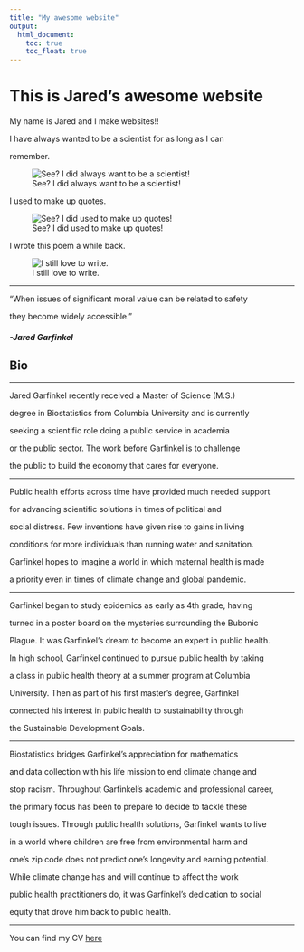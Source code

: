 ```yaml
---
title: "My awesome website"
output: 
  html_document:
    toc: true
    toc_float: true
---
```


# This is Jared's awesome website

My name is Jared and I make websites!!

I have always wanted to be a scientist for as long as I can 

remember. 

![See? I did always want to be a scientist!](./data/bubonic_plague.jpg)

I used to make up quotes.

![See? I did used to make up quotes!](./data/chessboard.jpg)

I wrote this poem a while back.

![I still love to write.](./data/poem.jpg)

***

"When issues of significant moral value can be related to safety

they become widely accessible."

##### -Jared Garfinkel

## Bio

***

Jared Garfinkel recently received a Master of Science (M.S.) 

degree in Biostatistics from Columbia University and is currently

seeking a scientific role doing a public service in academia 

or the public sector. The work before Garfinkel is to challenge

the public to build the economy that cares for everyone.

***

Public health efforts across time have provided much needed support 

for advancing scientific solutions in times of political and 

social distress. Few inventions have given rise to gains in living 

conditions for more individuals than running water and sanitation.  

Garfinkel hopes to imagine a world in which maternal health is made 

a priority even in times of climate  change and global pandemic.

***

Garfinkel began to study epidemics as early as 4th grade, having 

turned in a poster board on the mysteries surrounding the Bubonic 

Plague. It was Garfinkel’s dream to become an expert in public health.

In high school, Garfinkel continued to pursue public health by taking

a class in public health theory at a summer program at Columbia 

University. Then as part of his first master's degree, Garfinkel 

connected his interest in public health to sustainability through

the Sustainable Development Goals.

***

Biostatistics bridges Garfinkel's appreciation for mathematics

and data collection with his life mission to end climate change and

stop racism. Throughout Garfinkel's academic and professional career,

the primary focus has been to prepare to decide to tackle these 

tough issues. Through public health solutions, Garfinkel wants to live 

in a world where children are free from environmental harm and 

one's zip code does not predict one's longevity and earning potential.

While climate change has and will continue to affect the work 

public health practitioners do, it was Garfinkel’s dedication to social 

equity that drove him back to public health. 

***

You can find my CV [here](jaredgarfinkel.html)

